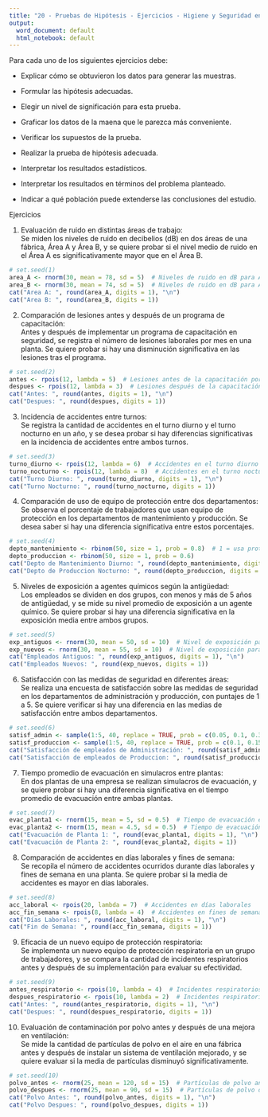 ```yaml
---
title: "20 - Pruebas de Hipótesis - Ejercicios - Higiene y Seguridad en el Trabajo"
output:
  word_document: default
  html_notebook: default
---
```


Para cada uno de los siguientes ejercicios debe:

-   Explicar cómo se obtuvieron los datos para generar las muestras.

-   Formular las hipótesis adecuadas.

-   Elegir un nivel de significación para esta prueba.

-   Graficar los datos de la maena que le parezca más conveniente.

-   Verificar los supuestos de la prueba.

-   Realizar la prueba de hipótesis adecuada.

-   Interpretar los resultados estadísticos.

-   Interpretar los resultados en términos del problema planteado.

-   Indicar a qué población puede extenderse las conclusiones del estudio.

Ejercicios

1.  Evaluación de ruido en distintas áreas de trabajo:\
    Se miden los niveles de ruido en decibelios (dB) en dos áreas de una fábrica, Área A y Área B, y se quiere probar si el nivel medio de ruido en el Área A es significativamente mayor que en el Área B.

```r
# set.seed(1)
area_A <- rnorm(30, mean = 78, sd = 5)  # Niveles de ruido en dB para Área A
area_B <- rnorm(30, mean = 74, sd = 5)  # Niveles de ruido en dB para Área B
cat("Area A: ", round(area_A, digits = 1), "\n")
cat("Area B: ", round(area_B, digits = 1))
```

2.  Comparación de lesiones antes y después de un programa de capacitación:\
    Antes y después de implementar un programa de capacitación en seguridad, se registra el número de lesiones laborales por mes en una planta. Se quiere probar si hay una disminución significativa en las lesiones tras el programa.

```r
# set.seed(2)
antes <- rpois(12, lambda = 5)  # Lesiones antes de la capacitación por mes
despues <- rpois(12, lambda = 3)  # Lesiones después de la capacitación por mes
cat("Antes: ", round(antes, digits = 1), "\n")
cat("Despues: ", round(despues, digits = 1))
```

3.  Incidencia de accidentes entre turnos:\
    Se registra la cantidad de accidentes en el turno diurno y el turno nocturno en un año, y se desea probar si hay diferencias significativas en la incidencia de accidentes entre ambos turnos.

```r
# set.seed(3)
turno_diurno <- rpois(12, lambda = 6)  # Accidentes en el turno diurno por mes
turno_nocturno <- rpois(12, lambda = 8)  # Accidentes en el turno nocturno por mes
cat("Turno Diurno: ", round(turno_diurno, digits = 1), "\n")
cat("Turno Nocturno: ", round(turno_nocturno, digits = 1))
```

4.  Comparación de uso de equipo de protección entre dos departamentos:\
    Se observa el porcentaje de trabajadores que usan equipo de protección en los departamentos de mantenimiento y producción. Se desea saber si hay una diferencia significativa entre estos porcentajes.

```r
# set.seed(4)
depto_mantenimiento <- rbinom(50, size = 1, prob = 0.8)  # 1 = usa protección, 0 = no usa
depto_produccion <- rbinom(50, size = 1, prob = 0.6)
cat("Depto de Mantenimiento Diurno: ", round(depto_mantenimiento, digits = 1), "\n")
cat("Depto de Produccion Nocturno: ", round(depto_produccion, digits = 1))
```

5.  Niveles de exposición a agentes químicos según la antigüedad:\
    Los empleados se dividen en dos grupos, con menos y más de 5 años de antigüedad, y se mide su nivel promedio de exposición a un agente químico. Se quiere probar si hay una diferencia significativa en la exposición media entre ambos grupos.

```r
# set.seed(5)
exp_antiguos <- rnorm(30, mean = 50, sd = 10)  # Nivel de exposición para empleados con > 5 años
exp_nuevos <- rnorm(30, mean = 55, sd = 10)  # Nivel de exposición para empleados con <= 5 años
cat("Empleados Antiguos: ", round(exp_antiguos, digits = 1), "\n")
cat("Empleados Nuevos: ", round(exp_nuevos, digits = 1))
```

6.  Satisfacción con las medidas de seguridad en diferentes áreas:\
    Se realiza una encuesta de satisfacción sobre las medidas de seguridad en los departamentos de administración y producción, con puntajes de 1 a 5. Se quiere verificar si hay una diferencia en las medias de satisfacción entre ambos departamentos.

```r
# set.seed(6)
satisf_admin <- sample(1:5, 40, replace = TRUE, prob = c(0.05, 0.1, 0.3, 0.35, 0.2))
satisf_produccion <- sample(1:5, 40, replace = TRUE, prob = c(0.1, 0.15, 0.25, 0.3, 0.2))
cat("Satisfacción de empleados de Administración: ", round(satisf_admin, digits = 1), "\n")
cat("Satisfacción de empleados de Produccion: ", round(satisf_produccion, digits = 1))
```

7.  Tiempo promedio de evacuación en simulacros entre plantas:\
    En dos plantas de una empresa se realizan simulacros de evacuación, y se quiere probar si hay una diferencia significativa en el tiempo promedio de evacuación entre ambas plantas.

```r
# set.seed(7)
evac_planta1 <- rnorm(15, mean = 5, sd = 0.5)  # Tiempo de evacuación en minutos, planta 1
evac_planta2 <- rnorm(15, mean = 4.5, sd = 0.5)  # Tiempo de evacuación en minutos, planta 2
cat("Evacuación de Planta 1: ", round(evac_planta1, digits = 1), "\n")
cat("Evacuación de Planta 2: ", round(evac_planta2, digits = 1))
```

8.  Comparación de accidentes en días laborales y fines de semana:\
    Se recopila el número de accidentes ocurridos durante días laborales y fines de semana en una planta. Se quiere probar si la media de accidentes es mayor en días laborales.

```r
# set.seed(8)
acc_laboral <- rpois(20, lambda = 7)  # Accidentes en días laborales
acc_fin_semana <- rpois(8, lambda = 4)  # Accidentes en fines de semana
cat("Días Laborales: ", round(acc_laboral, digits = 1), "\n")
cat("Fin de Semana: ", round(acc_fin_semana, digits = 1))
```

9.  Eficacia de un nuevo equipo de protección respiratoria:\
    Se implementa un nuevo equipo de protección respiratoria en un grupo de trabajadores, y se compara la cantidad de incidentes respiratorios antes y después de su implementación para evaluar su efectividad.

```r
# set.seed(9)
antes_respiratorio <- rpois(10, lambda = 4)  # Incidentes respiratorios antes del equipo nuevo
despues_respiratorio <- rpois(10, lambda = 2)  # Incidentes respiratorios después del equipo nuevo
cat("Antes: ", round(antes_respiratorio, digits = 1), "\n")
cat("Despues: ", round(despues_respiratorio, digits = 1))
```

10. Evaluación de contaminación por polvo antes y después de una mejora en ventilación:\
    Se mide la cantidad de partículas de polvo en el aire en una fábrica antes y después de instalar un sistema de ventilación mejorado, y se quiere evaluar si la media de partículas disminuyó significativamente.

```r
# set.seed(10)
polvo_antes <- rnorm(25, mean = 120, sd = 15)  # Partículas de polvo antes de la mejora
polvo_despues <- rnorm(25, mean = 90, sd = 15)  # Partículas de polvo después de la mejora
cat("Polvo Antes: ", round(polvo_antes, digits = 1), "\n")
cat("Polvo Despues: ", round(polvo_despues, digits = 1))
```
